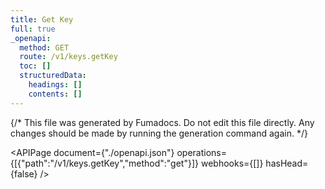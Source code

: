 ```yaml
---
title: Get Key
full: true
_openapi:
  method: GET
  route: /v1/keys.getKey
  toc: []
  structuredData:
    headings: []
    contents: []
---
```


{/* This file was generated by Fumadocs.
Do not edit this file directly. Any changes should be made by running the generation command again. */}

<APIPage document={"./openapi.json"} operations={[{"path":"/v1/keys.getKey","method":"get"}]} webhooks={[]} hasHead={false} />